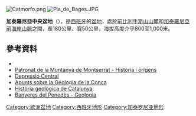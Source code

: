 {{coord|41|50|00|N|1|11|00|E|type:mountain_region:ES-CT|display=title}}

[[Image:Catmorfo.png|thumb]]
[[Image:Pla_de_Bages.JPG|thumb]]

'''加泰羅尼亞中央盆地'''（{{lang-ca|Depressió Central}}），是[[西班牙|西班牙]]的[[盆地|盆地]]，處於[[前比利牛斯山山麓|前比利牛斯山山麓]]和[[加泰羅尼亞前海岸山脈|加泰羅尼亞前海岸山脈]]之間，長180公里、寬50公里，海拔高度介乎800至1,000米。

==參考資料==
*{{cite web|url=http://www.icc.cat/vissir2/|title=Mapa Topogràfic de Catalunya|publisher=Institut Cartogràfic de Catalunya|accessdate=May 22, 2010|archive-date=2010-06-19|archive-url=https://web.archive.org/web/20100619060903/http://www.icc.cat/vissir2/|dead-url=no}}
*[http://www20.gencat.cat/portal/site/patronatmontserrat/menuitem.8be8491fc055048ce8940efcb0c0e1a0/?vgnextoid=3bd8b63897c8c110VgnVCM1000000b0c1e0aRCRD&vgnextchannel=3bd8b63897c8c110VgnVCM1000000b0c1e0aRCRD&vgnextfmt=default Patronat de la Muntanya de Montserrat - Història i orígens]{{Wayback|url=http://www20.gencat.cat/portal/site/patronatmontserrat/menuitem.8be8491fc055048ce8940efcb0c0e1a0/?vgnextoid=3bd8b63897c8c110VgnVCM1000000b0c1e0aRCRD&vgnextchannel=3bd8b63897c8c110VgnVCM1000000b0c1e0aRCRD&vgnextfmt=default |date=20131111121129 }}
*[http://www.xtec.cat/~nlinan/geomorfo/tema2/depcent1.htm Depressió Central]{{Wayback|url=http://www.xtec.cat/~nlinan/geomorfo/tema2/depcent1.htm |date=20160303190614 }} {{ca icon}}
*[http://www.raco.cat/index.php/Aplec/article/view/15357/102543 Apunts sobre la Geologia de la Conca]{{Wayback|url=http://www.raco.cat/index.php/Aplec/article/view/15357/102543 |date=20140714221259 }}
*[http://www.xtec.cat/cda-monestirs/documents%20previs/Recerca/geologia/historia1.pdf Història geològica de Catalunya]{{Wayback|url=http://www.xtec.cat/cda-monestirs/documents%20previs/Recerca/geologia/historia1.pdf |date=20120301201354 }} 
*[https://web.archive.org/web/20110707211327/http://www.banyeresdelpenedes.com/documents/agenda21/A21.Banyeres_01.Memo_03.geologiaigeomorfologia.pdf Banyeres del Penedès - Geologia] {{ca icon}}

{{Spain-geo-stub}}
[[Category:欧洲盆地|Category:欧洲盆地]]
[[Category:西班牙地形|Category:西班牙地形]]
[[Category:加泰罗尼亚地形|Category:加泰罗尼亚地形]]